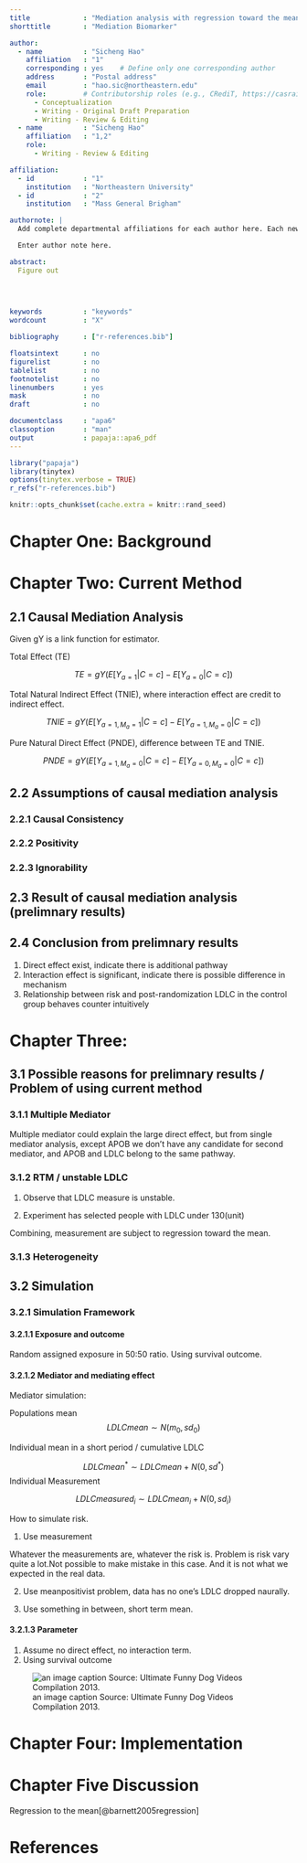 ```yaml
---
title             : "Mediation analysis with regression toward the mean"
shorttitle        : "Mediation Biomarker"

author: 
  - name          : "Sicheng Hao"
    affiliation   : "1"
    corresponding : yes    # Define only one corresponding author
    address       : "Postal address"
    email         : "hao.sic@northeastern.edu"
    role:         # Contributorship roles (e.g., CRediT, https://casrai.org/credit/)
      - Conceptualization
      - Writing - Original Draft Preparation
      - Writing - Review & Editing
  - name          : "Sicheng Hao"
    affiliation   : "1,2"
    role:
      - Writing - Review & Editing

affiliation:
  - id            : "1"
    institution   : "Northeastern University"
  - id            : "2"
    institution   : "Mass General Brigham"

authornote: |
  Add complete departmental affiliations for each author here. Each new line herein must be indented, like this line.

  Enter author note here.

abstract: 
  Figure out


  
  
keywords          : "keywords"
wordcount         : "X"

bibliography      : ["r-references.bib"]

floatsintext      : no
figurelist        : no
tablelist         : no
footnotelist      : no
linenumbers       : yes
mask              : no
draft             : no

documentclass     : "apa6"
classoption       : "man"
output            : papaja::apa6_pdf
---
```


```r
library("papaja")
library(tinytex)
options(tinytex.verbose = TRUE)
r_refs("r-references.bib")
```

```r

knitr::opts_chunk$set(cache.extra = knitr::rand_seed)

```




# Chapter One: Background

# Chapter Two: Current Method

## 2.1 Causal Mediation Analysis

Given gY is a link function for estimator.

Total Effect (TE)

$$TE = gY(E[Y_{a = 1} | C = c] - E[Y_{a = 0} | C = c] )$$

Total Natural Indirect Effect (TNIE), where interaction effect are credit to indirect effect.


$$TNIE = gY(E[Y_{a = 1,M_a = 1} | C = c] - E[Y_{a = 1,M_a = 0} | C = c] )$$

Pure Natural Direct Effect (PNDE), difference between TE and TNIE.

$$PNDE = gY(E[Y_{a = 1,M_a = 0} | C = c] - E[Y_{a = 0,M_a = 0} | C = c] )$$

## 2.2 Assumptions of causal mediation analysis

### 2.2.1 Causal Consistency

### 2.2.2 Positivity

### 2.2.3 Ignorability 

## 2.3 Result of causal mediation analysis (prelimnary results)



## 2.4 Conclusion from prelimnary results

1. Direct effect exist, indicate there is additional pathway\n
2. Interaction effect is significant, indicate there is possible difference in mechanism\n
3. Relationship between risk and post-randomization LDLC in the control group behaves counter intuitively\n

# Chapter Three: 

## 3.1 Possible reasons for prelimnary results / Problem of using current method

### 3.1.1 Multiple Mediator

Multiple mediator could explain the large direct effect, but from single mediator analysis, except APOB we don't have any candidate for second mediator, and APOB and LDLC belong to the same pathway. \n


### 3.1.2 RTM / unstable LDLC

1. Observe that LDLC measure is unstable.\n

2. Experiment has selected people with LDLC under 130(unit)\n

Combining, measurement are subject to regression toward the mean. \n

### 3.1.3 Heterogeneity


## 3.2 Simulation

### 3.2.1 Simulation Framework

#### 3.2.1.1 Exposure and outcome

Random assigned exposure in 50:50 ratio. Using survival outcome.

#### 3.2.1.2 Mediator and mediating effect

Mediator simulation:

Populations mean
$$LDLCmean \sim N(m_0,sd_0) $$

Individual mean in a short period / cumulative LDLC

$$LDLCmean^* \sim LDLCmean + N(0,sd^*) $$
Individual Measurement

$$LDLCmeasured_i \sim LDLCmean_i + N(0,sd_i)$$

How to simulate risk.

1. Use measurement\n

Whatever the measurements are, whatever the risk is. Problem is risk vary quite a lot.Not possible to make mistake in this case. And it is not what we expected in the real data.  

2. Use mean\n positivist problem, data has no one's LDLC dropped naurally. 

3. Use something in between, short term mean.\n



#### 3.2.1.3 Parameter

1. Assume no direct effect, no interaction term.\n
2. Using survival outcome\n


![an image caption Source: Ultimate Funny Dog Videos Compilation 2013.](images/week3/silly-dog.png)


# Chapter Four: Implementation 

# Chapter Five Discussion


Regression to the mean[@barnett2005regression]



\newpage

# References

\begingroup
\setlength{\parindent}{-0.5in}
\setlength{\leftskip}{0.5in}

<div id="refs" custom-style="Bibliography"></div>
\endgroup
